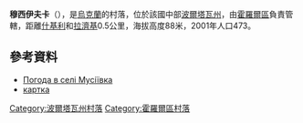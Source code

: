 {{coord|49|47|48|N|32|56|50|E|scale:100000_region:UA|display=title}}

'''穆西伊夫卡'''（{{lang-uk|Мусіївка}}），是[[烏克蘭|烏克蘭]]的村落，位於該國中部[[波爾塔瓦州|波爾塔瓦州]]，由[[霍羅爾區|霍羅爾區]]負責管轄，距離[[什基利|什基利]]和[[拉濟基_(霍羅爾區)|拉濟基]]0.5公里，海拔高度88米，2001年人口473。

==參考資料==
*[http://weather.in.ua/ua/poltavskaja/16457 Погода в селі Мусіївка]
* [http://gska2.rada.gov.ua/pls/z7502/A005?rdat1=25.04.2009&rf7571=26720 картка]{{dead link|date=2018年4月 |bot=InternetArchiveBot |fix-attempted=yes }}

{{DEFAULTSORT:Мусіївка}}
[[Category:波爾塔瓦州村落|Category:波爾塔瓦州村落]]
[[Category:霍羅爾區村落|Category:霍羅爾區村落]]


{{Poltava-geo-stub}}